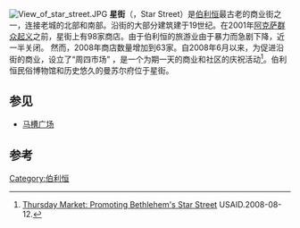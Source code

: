 [[File:View_of_star_street.JPG|thumb]]
'''星街'''（{{lang-ar|شارع النجمة}}，Star Street）是[[伯利恒|伯利恒]]最古老的商业街之一，连接老城的北部和南部。沿街的大部分建筑建于19世纪。在2001年[[阿克萨群众起义|阿克萨群众起义]]之前，星街上有98家商店。由于伯利恒的旅游业由于暴力而急剧下降，近一半关闭。 然而，2008年商店数量增加到63家。自2008年6月以来，为促进沿街的商业，设立了“周四市场” ，是一个为期一天的商业和社区的庆祝活动<ref>[http://www.usaid.gov/wbg/success_08_12_2008.html Thursday Market: Promoting Bethlehem's Star Street] {{webarchive|url=https://web.archive.org/web/20081116080739/http://www.usaid.gov/wbg/success_08_12_2008.html |date=2008-11-16 }} USAID.2008-08-12.</ref>。伯利恒民俗博物馆和历史悠久的曼苏尔府位于星街。

==参见==
* [[马槽广场|马槽广场]]

==参考==
{{reflist}}
[[Category:伯利恒|Category:伯利恒]]